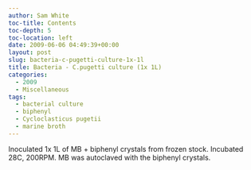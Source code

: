 ```yaml
---
author: Sam White
toc-title: Contents
toc-depth: 5
toc-location: left
date: 2009-06-06 04:49:39+00:00
layout: post
slug: bacteria-c-pugetti-culture-1x-1l
title: Bacteria - C.pugetti culture (1x 1L)
categories:
  - 2009
  - Miscellaneous
tags:
  - bacterial culture
  - biphenyl
  - Cycloclasticus pugetii
  - marine broth
---
```


Inoculated 1x 1L of MB + biphenyl crystals from frozen stock. Incubated 28C, 200RPM. MB was autoclaved with the biphenyl crystals.
